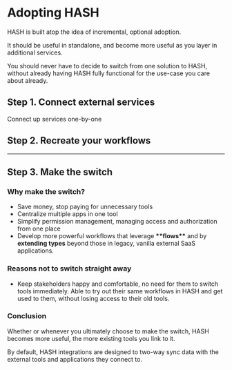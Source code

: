 # Adopting HASH

HASH is built atop the idea of incremental, optional adoption.

It should be useful in standalone, and become more useful as you layer in additional services.

You should never have to decide to switch from one solution to HASH, without already having HASH fully functional for the use-case you care about already.

## Step 1. Connect external services

Connect up services one-by-one

## Step 2. Recreate your workflows

---

## Step 3. Make the switch

### Why make the switch?

- Save money, stop paying for unnecessary tools
- Centralize multiple apps in one tool
- Simplify permission management, managing access and authorization from one place
- Develop more powerful workflows that leverage ****\*\*****flows****\*\***** and by **extending types** beyond those in legacy, vanilla external SaaS applications.

### Reasons not to switch straight away

- Keep stakeholders happy and comfortable, no need for them to switch tools immediately. Able to try out their same workflows in HASH and get used to them, without losing access to their old tools.

### Conclusion

Whether or whenever you ultimately choose to make the switch, HASH becomes more useful, the more existing tools you link to it.

By default, HASH integrations are designed to two-way sync data with the external tools and applications they connect to.
